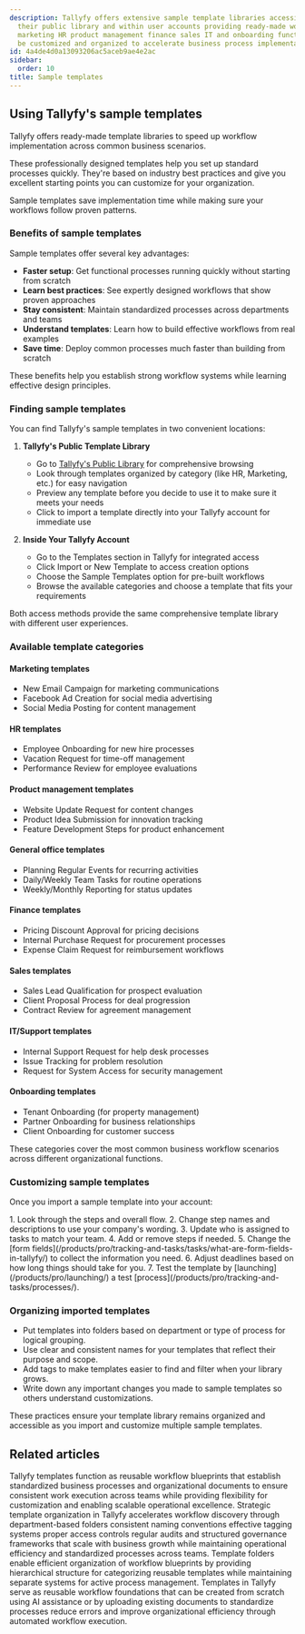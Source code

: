 ```yaml
---
description: Tallyfy offers extensive sample template libraries accessible through
  their public library and within user accounts providing ready-made workflows across
  marketing HR product management finance sales IT and onboarding functions that can
  be customized and organized to accelerate business process implementation.
id: 4a4de4d0a13093206ac5aceb9ae4e2ac
sidebar:
  order: 10
title: Sample templates
---
```



## Using Tallyfy's sample templates

Tallyfy offers ready-made template libraries to speed up workflow implementation across common business scenarios.

These professionally designed templates help you set up standard processes quickly. They're based on industry best practices and give you excellent starting points you can customize for your organization.

Sample templates save implementation time while making sure your workflows follow proven patterns.

### Benefits of sample templates

Sample templates offer several key advantages:

- **Faster setup**: Get functional processes running quickly without starting from scratch
- **Learn best practices**: See expertly designed workflows that show proven approaches
- **Stay consistent**: Maintain standardized processes across departments and teams
- **Understand templates**: Learn how to build effective workflows from real examples
- **Save time**: Deploy common processes much faster than building from scratch

These benefits help you establish strong workflow systems while learning effective design principles.

### Finding sample templates

You can find Tallyfy's sample templates in two convenient locations:

1. **Tallyfy's Public Template Library**
   - Go to [Tallyfy's Public Library](https://go.tallyfy.com/public/library) for comprehensive browsing
   - Look through templates organized by category (like HR, Marketing, etc.) for easy navigation
   - Preview any template before you decide to use it to make sure it meets your needs
   - Click to import a template directly into your Tallyfy account for immediate use

2. **Inside Your Tallyfy Account**
   - Go to the Templates section in Tallyfy for integrated access
   - Click Import or New Template to access creation options
   - Choose the Sample Templates option for pre-built workflows
   - Browse the available categories and choose a template that fits your requirements

Both access methods provide the same comprehensive template library with different user experiences.

### Available template categories

#### Marketing templates
- New Email Campaign for marketing communications
- Facebook Ad Creation for social media advertising
- Social Media Posting for content management

#### HR templates
- Employee Onboarding for new hire processes
- Vacation Request for time-off management
- Performance Review for employee evaluations

#### Product management templates
- Website Update Request for content changes
- Product Idea Submission for innovation tracking
- Feature Development Steps for product enhancement

#### General office templates
- Planning Regular Events for recurring activities
- Daily/Weekly Team Tasks for routine operations
- Weekly/Monthly Reporting for status updates

#### Finance templates
- Pricing Discount Approval for pricing decisions
- Internal Purchase Request for procurement processes
- Expense Claim Request for reimbursement workflows

#### Sales templates
- Sales Lead Qualification for prospect evaluation
- Client Proposal Process for deal progression
- Contract Review for agreement management

#### IT/Support templates
- Internal Support Request for help desk processes
- Issue Tracking for problem resolution
- Request for System Access for security management

#### Onboarding templates
- Tenant Onboarding (for property management)
- Partner Onboarding for business relationships
- Client Onboarding for customer success

These categories cover the most common business workflow scenarios across different organizational functions.

### Customizing sample templates

Once you import a sample template into your account:

<Steps>
1. Look through the steps and overall flow.
2. Change step names and descriptions to use your company's wording.
3. Update who is assigned to tasks to match your team.
4. Add or remove steps if needed.
5. Change the [form fields](/products/pro/tracking-and-tasks/tasks/what-are-form-fields-in-tallyfy/) to collect the information you need.
6. Adjust deadlines based on how long things should take for you.
7. Test the template by [launching](/products/pro/launching/) a test [process](/products/pro/tracking-and-tasks/processes/).
</Steps>

### Organizing imported templates

- Put templates into folders based on department or type of process for logical grouping.
- Use clear and consistent names for your templates that reflect their purpose and scope.
- Add tags to make templates easier to find and filter when your library grows.
- Write down any important changes you made to sample templates so others understand customizations.

These practices ensure your template library remains organized and accessible as you import and customize multiple sample templates.


## Related articles
<CardGrid>
<LinkTitleCard header="<b>Documenting > Templates</b>" href="/products/pro/documenting/templates/" > Tallyfy templates function as reusable workflow blueprints that establish standardized business processes and organizational documents to ensure consistent work execution across teams while providing flexibility for customization and enabling scalable operational excellence. </LinkTitleCard>
<LinkTitleCard header="<b>Templates > Best practices for template organization and management</b>" href="/products/pro/documenting/templates/template-organization-best-practices/" > Strategic template organization in Tallyfy accelerates workflow discovery through department-based folders consistent naming conventions effective tagging systems proper access controls regular audits and structured governance frameworks that scale with business growth while maintaining operational efficiency and standardized processes across teams. </LinkTitleCard>
<LinkTitleCard header="<b>Templates > Organize templates into folders</b>" href="/products/pro/documenting/templates/organize-templates-into-folders/" > Template folders enable efficient organization of workflow blueprints by providing hierarchical structure for categorizing reusable templates while maintaining separate systems for active process management. </LinkTitleCard>
<LinkTitleCard header="<b>Templates > How to create templates in Tallyfy</b>" href="/products/pro/documenting/templates/create-template/" > Templates in Tallyfy serve as reusable workflow foundations that can be created from scratch using AI assistance or by uploading existing documents to standardize processes reduce errors and improve organizational efficiency through automated workflow execution. </LinkTitleCard>
</CardGrid>